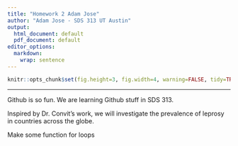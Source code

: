 ```yaml
---
title: "Homework 2 Adam Jose"
author: "Adam Jose - SDS 313 UT Austin"
output:
  html_document: default
  pdf_document: default
editor_options:
  markdown:
    wrap: sentence
---
```


```r
knitr::opts_chunk$set(fig.height=3, fig.width=4, warning=FALSE, tidy=TRUE, tidy.opts=list(width.cutoff=60), echo = FALSE)
```

------------------------------------------------------------------------

Github is so fun. We are learning Github stuff in SDS 313.

Inspired by Dr. Convit’s work, we will investigate the prevalence of leprosy in countries across the globe.


Make some function for loops
